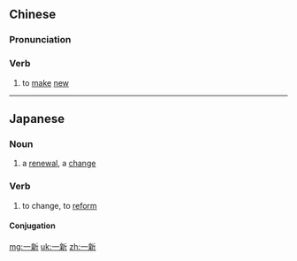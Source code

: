 ==Chinese==
{{zh-forms}}

===Pronunciation===
{{zh-pron
|m=一xīn
|c=jat1 san1
|cat=v
}}

===Verb===
{{zh-verb}}

# to [[make]] [[new]]

----

==Japanese==
{{ja-kanjitab|いつ|k1=いっ|しん|yomi=o}}

===Noun===
{{ja-noun|いっしん}}

# a [[renewal]], a [[change]]

===Verb===
{{ja-verb-suru|tr=both|いっしん}}

# to change, to [[reform]]

====Conjugation====
{{ja-suru|いっしん}}

[[mg:一新]]
[[uk:一新]]
[[zh:一新]]